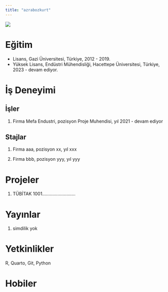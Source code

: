 ```yaml
---
title: "azrabozkurt"
---
```


![](/assets/images/vesikalik.jpeg){fig-align="center"}

# Eğitim

-   Lisans, Gazi Üniversitesi, Türkiye, 2012 - 2019.
-   Yüksek Lisans, Endüstri Mühendisliği, Hacettepe Üniversitesi, Türkiye, 2023 - devam ediyor.

# İş Deneyimi

## İşler

1.  Firma Mefa Endustri, pozisyon Proje Muhendisi, yıl 2021 - devam ediyor


## Stajlar

1.  Firma aaa, pozisyon xx, yıl xxx

2.  Firma bbb, pozisyon yyy, yıl yyy

# Projeler

1.  TÜBİTAK 1001..........................

# Yayınlar

1.  simdilik yok

# Yetkinlikler

R, Quarto, Git, Python

# Hobiler